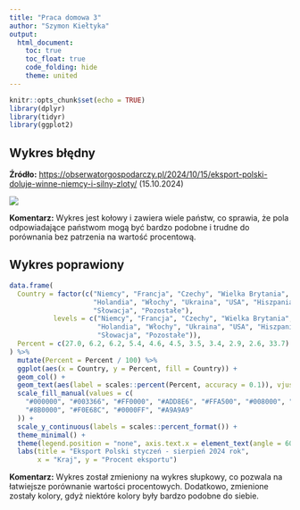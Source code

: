 ---
title: "Praca domowa 3"
author: "Szymon Kiełtyka"
output: 
  html_document:
    toc: true
    toc_float: true
    code_folding: hide
    theme: united
---

```{r setup, include=FALSE}
knitr::opts_chunk$set(echo = TRUE)
library(dplyr)
library(tidyr)
library(ggplot2)
```

## Wykres błędny

**Źródło:** <https://obserwatorgospodarczy.pl/2024/10/15/eksport-polski-doluje-winne-niemcy-i-silny-zloty/> (15.10.2024)

![](hw3.png)

**Komentarz:** Wykres jest kołowy i zawiera wiele państw, co sprawia, że pola odpowiadające państwom mogą być bardzo podobne i trudne do porównania bez patrzenia na wartość procentową.

## Wykres poprawiony

```{r, message=FALSE}
data.frame(
  Country = factor(c("Niemcy", "Francja", "Czechy", "Wielka Brytania", 
                     "Holandia", "Włochy", "Ukraina", "USA", "Hiszpania", 
                     "Słowacja", "Pozostałe"), 
           levels = c("Niemcy", "Francja", "Czechy", "Wielka Brytania",
                      "Holandia", "Włochy", "Ukraina", "USA", "Hiszpania", 
                      "Słowacja", "Pozostałe")),
  Percent = c(27.0, 6.2, 6.2, 5.4, 4.6, 4.5, 3.5, 3.4, 2.9, 2.6, 33.7)
) %>% 
  mutate(Percent = Percent / 100) %>% 
  ggplot(aes(x = Country, y = Percent, fill = Country)) +
  geom_col() +
  geom_text(aes(label = scales::percent(Percent, accuracy = 0.1)), vjust = -0.3, size = 3.5) +
  scale_fill_manual(values = c(
    "#000000", "#003366", "#FF0000", "#ADD8E6", "#FFA500", "#008000", "#FFFF00",
    "#8B0000", "#F0E68C", "#0000FF", "#A9A9A9"   
  )) +
  scale_y_continuous(labels = scales::percent_format()) +
  theme_minimal() +
  theme(legend.position = "none", axis.text.x = element_text(angle = 60, hjust = 1)) +
  labs(title = "Eksport Polski styczeń - sierpień 2024 rok",
       x = "Kraj", y = "Procent eksportu")

```

**Komentarz:** Wykres został zmieniony na wykres słupkowy, co pozwala na łatwiejsze porównanie wartości procentowych. Dodatkowo, zmienione zostały kolory, gdyż niektóre kolory były bardzo podobne do siebie.
